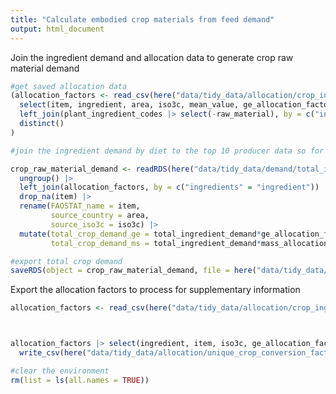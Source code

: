 ```yaml
---
title: "Calculate embodied crop materials from feed demand"
output: html_document
---
```



Join the ingredient demand and allocation data to generate crop raw material demand

```r

#get saved allocation data
(allocation_factors <- read_csv(here("data/tidy_data/allocation/crop_ingredient_allocation_factors.csv")) |> 
  select(item, ingredient, area, iso3c, mean_value, ge_allocation_factor, mass_allocation_factor) |> distinct() |> 
  left_join(plant_ingredient_codes |> select(-raw_material), by = c("ingredient", "item" = "FAOSTAT_name")) |> 
  distinct()
)

#join the ingredient demand by diet to the top 10 producer data so for each ingredient there will be an raw material demand per source, and diet scenario. Create new raw_material demand column by dividing total ingredient demand by the conversion factor (i.e. the ingredient extraction rate from the raw material in the first place)

crop_raw_material_demand <- readRDS(here("data/tidy_data/demand/total_ingredient_demand.rds")) |> 
  ungroup() |> 
  left_join(allocation_factors, by = c("ingredients" = "ingredient")) |> 
  drop_na(item) |> 
  rename(FAOSTAT_name = item,
         source_country = area,
         source_iso3c = iso3c) |> 
  mutate(total_crop_demand_ge = total_ingredient_demand*ge_allocation_factor,
         total_crop_demand_ms = total_ingredient_demand*mass_allocation_factor)

#export total crop demand 
saveRDS(object = crop_raw_material_demand, file = here("data/tidy_data/demand/total_crop_demand.rds"))


```

Export the allocation factors to process for supplementary information

```r

allocation_factors <- read_csv(here("data/tidy_data/allocation/crop_ingredient_allocation_factors.csv"))



allocation_factors |> select(ingredient, item, iso3c, ge_allocation_factor, mass_allocation_factor) |> distinct() |> 
  write_csv(here("data/tidy_data/allocation/unique_crop_conversion_factors.csv"))

#clear the environment
rm(list = ls(all.names = TRUE))
```
